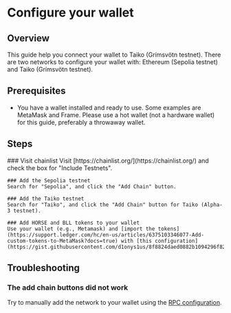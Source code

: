 
# Configure your wallet

## Overview

This guide help you connect your wallet to Taiko (Grímsvötn testnet). There are two networks to configure your wallet with: Ethereum (Sepolia testnet) and Taiko (Grímsvötn testnet).

## Prerequisites

- You have a wallet installed and ready to use. Some examples are MetaMask and Frame. Please use a hot wallet (not a hardware wallet) for this guide, preferably a throwaway wallet.

## Steps

<Steps>
    ### Visit chainlist
    Visit [https://chainlist.org/](https://chainlist.org/) and check the box for "Include Testnets".

    ### Add the Sepolia testnet
    Search for "Sepolia", and click the "Add Chain" button.

    ### Add the Taiko testnet
    Search for "Taiko", and click the "Add Chain" button for Taiko (Alpha-3 testnet).

    ### Add HORSE and BLL tokens to your wallet
    Use your wallet (e.g., Metamask) and [import the tokens](https://support.ledger.com/hc/en-us/articles/6375103346077-Add-custom-tokens-to-MetaMask?docs=true) with [this configuration](https://gist.githubusercontent.com/d1onys1us/8f8824daed0882b1094296f824fae53c/raw/15204c4a4927a7f48a78c195323ce0d573d6b7c0/taiko_tokens.json).
</Steps>

## Troubleshooting
### The add chain buttons did not work
Try to manually add the network to your wallet using the [RPC configuration](/docs/reference/rpc-configuration).
